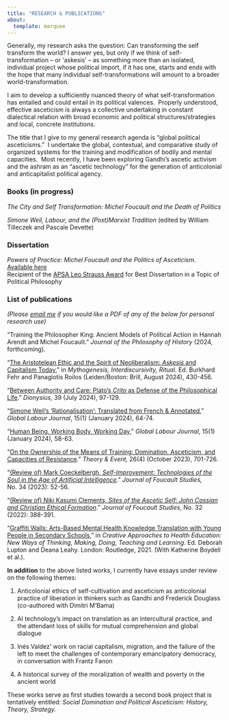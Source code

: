 ```yaml
---
title: "RESEARCH & PUBLICATIONS"
about: 
  template: marquee
---
```


Generally, my research asks the question: Can transforming the self transform the world? I answer yes, but only if we think of self-transformation – or ‘askesis’ – as something more than an isolated, individual project whose political import, if it has one, starts and ends with the hope that many individual self-transformations will amount to a broader world-transformation.

I aim to develop a sufficiently nuanced theory of what self-transformation has entailed and could entail in its political valences.  Properly understood, effective asceticism is always a collective undertaking in constant dialectical relation with broad economic and political structures/strategies and local, concrete institutions.

The title that I give to my general research agenda is "global political asceticisms."  I undertake the global, contextual, and comparative study of organized systems for the training and modification of bodily and mental capacities.  Most recently, I have been exploring Gandhi’s ascetic activism and the ashram as an "ascetic technology" for the generation of anticolonial and anticapitalist political agency.  

### **Books (in progress)**

*The City and Self Transformation: Michel Foucault and the Death of Politics*

*Simone Weil, Labour, and the (Post)Marxist Tradition* (edited by William Tilleczek and Pascale Devette)

### **Dissertation**

*Powers of Practice: Michel Foucault and the Politics of Asceticism.* <a href="https://dash.harvard.edu/handle/1/37373683" target="_blank">Available here</a>\
Recipient of the <a href="https://politicalsciencenow.com/william-tilleczek-receives-the-2024-leo-strauss-award-for-powers-of-practice-michel-foucault-and-the-politics-of-asceticism/" target="_blank">APSA Leo Strauss Award</a> for Best Dissertation in a Topic of Political Philosophy

### **List of publications**

*(Please <a href="contact.qmd" target="_blank">email me</a> if you would like a PDF of any of the below for personal research use)*

“Training the Philosopher King: Ancient Models of Political Action in Hannah Arendt and Michel Foucault.” *Journal of the Philosophy of History* (2024, forthcoming).

“<a href="https://brill.com/edcollchap/book/9789004679740/BP000028.xml" target="_blank">The Aristotelean Ethic and the Spirit of Neoliberalism: *Askesis* and Capitalism Today</a>,” in *Mythogenesis, Interdiscursivity, Ritual.* Ed. Burkhard Fehr and Panagiotis Roilos (Leiden/Boston: Brill, August 2024), 430-456.

“<a href="https://ojs.library.dal.ca/dionysius/article/view/12200" target="_blank">Between Authority and Care: Plato’s *Crito* as Defense of the Philosophical Life</a>.” *Dionysius,* 39 (July 2024), 97-129.

“<a href="https://mulpress.mcmaster.ca/globallabour/article/view/5739" target="_blank">Simone Weil’s ‘Rationalisation’: Translated from French & Annotated</a>,” *Global Labour Journal*, 15(1) (January 2024), 64-74.

“<a href="https://mulpress.mcmaster.ca/globallabour/article/view/5738" target="_blank">Human Being, Working Body, Working Day</a>,” *Global Labour Journal*, 15(1) (January 2024), 58-63.

“<a href="https://muse.jhu.edu/pub/1/article/909213" target="_blank">On the Ownership of the Means of Training: Domination, Asceticism, and Capacities of Resistance</a>.” *Theory & Event,* 26(4) (October 2023), 701-726.

“<a href="https://rauli.cbs.dk/index.php/foucault-studies/article/view/6935" target="_blank">(Review of) Mark Coeckelbergh, *Self-Improvement: Technologies of the Soul in the Age of Artificial Intelligence*</a>.” *Journal of Foucault Studies,* No. 34 (2023): 52-56.

“<a href="https://rauli.cbs.dk/index.php/foucault-studies/article/view/6708" target="_blank">(Review of) Niki Kasumi Clements, *Sites of the Ascetic Self: John Cassian and Christian Ethical Formation*</a>.” *Journal of Foucault Studies*, No. 32 (2022): 388-391.

“<a href="https://www.taylorfrancis.com/chapters/edit/10.4324/9781003126508-6/graffiti-walls-katherine-boydell-vanessa-sinopoli-elaine-stasiulis-brenda-gladstone-kate-tilleczek-alexandra-gibson-william-tilleczek-michael-hodgins" target="_blank">Graffiti Walls: Arts-Based Mental Health Knowledge Translation with Young People in Secondary Schools</a>,” in *Creative Approaches to Health Education: New Ways of Thinking, Making, Doing, Teaching and Learning*. Ed. Deborah Lupton and Deana Leahy. London: Routledge, 2021. (With Katherine Boydell et al.).

**In addition** to the above listed works, I currently have essays under review on the following themes:

1.  Anticolonial ethics of self-cultivation and asceticism as anticolonial practice of liberation in thinkers such as Gandhi and Frederick Douglass (co-authored with Dimitri M’Bama)

2.  AI technology’s impact on translation as an intercultural practice, and the attendant loss of skills for mutual comprehension and global dialogue

3.  Inés Valdez’ work on racial capitalism, migration, and the failure of the left to meet the challenges of contemporary emancipatory democracy, in conversation with Frantz Fanon

4.  A historical survey of the moralization of wealth and poverty in the ancient world

These works serve as first studies towards a second book project that is tentatively entitled: *Social Domination and Political Asceticism: History, Theory, Strategy.*

